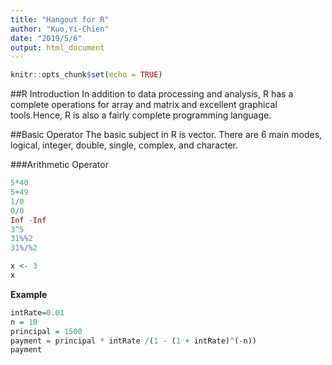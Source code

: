 ---
title: "Hangout for R"
author: "Kuo,Yi-Chien"
date: "2019/5/6"
output: html_document
---

```{r setup, include=FALSE}
knitr::opts_chunk$set(echo = TRUE)
```

##R Introduction
In addition to data processing and analysis, R has a complete operations for array and matrix and excellent graphical tools.Hence, R is also a fairly complete programming language.

##Basic Operator
The basic subject in R is vector. There are 6 main modes, logical, integer, double, single, complex, and character.

###Arithmetic Operator

```{r, echo=TRUE}
5*40
5+49
1/0
0/0
Inf -Inf
3^5
31%%2
31%/%2
```

```{r, echo=TRUE}
x <- 3
x
```

**Example**
```{r, echo=TRUE}
intRate=0.01
n = 10
principal = 1500
payment = principal * intRate /(1 - (1 + intRate)^(-n))
payment
```
